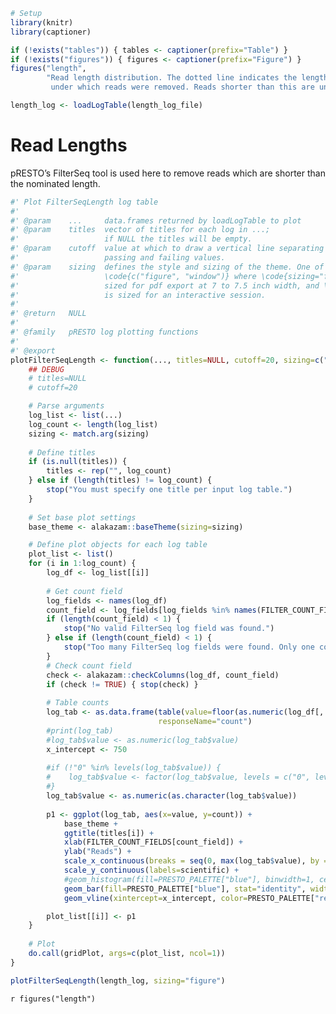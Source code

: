 ```{R, message=FALSE, echo=FALSE, results="hide"}
# Setup
library(knitr)
library(captioner)

if (!exists("tables")) { tables <- captioner(prefix="Table") }
if (!exists("figures")) { figures <- captioner(prefix="Figure") }
figures("length", 
        "Read length distribution. The dotted line indicates the length of750
         under which reads were removed. Reads shorter than this are unlikely to cover the full V and C region.")
```

```{r, echo=FALSE}
length_log <- loadLogTable(length_log_file)
```
\newpage

# Read Lengths

pRESTO’s
FilterSeq tool is used here to remove reads which are shorter than the nominated length. 

```{r, echo=FALSE}
#' Plot FilterSeqLength log table
#'
#' @param    ...     data.frames returned by loadLogTable to plot
#' @param    titles  vector of titles for each log in ...; 
#'                   if NULL the titles will be empty.
#' @param    cutoff  value at which to draw a vertical line separating 
#'                   passing and failing values.
#' @param    sizing  defines the style and sizing of the theme. One of 
#'                   \code{c("figure", "window")} where \code{sizing="figure"} is appropriately
#'                   sized for pdf export at 7 to 7.5 inch width, and \code{sizing="window"}
#'                   is sized for an interactive session.
#' 
#' @return   NULL
#' 
#' @family   pRESTO log plotting functions
#' 
#' @export
plotFilterSeqLength <- function(..., titles=NULL, cutoff=20, sizing=c("figure", "window")) {
    ## DEBUG
    # titles=NULL
    # cutoff=20

    # Parse arguments
    log_list <- list(...)
    log_count <- length(log_list)
    sizing <- match.arg(sizing)
    
    # Define titles
    if (is.null(titles)) {
        titles <- rep("", log_count)
    } else if (length(titles) != log_count) {
        stop("You must specify one title per input log table.")
    }
    
    # Set base plot settings
    base_theme <- alakazam::baseTheme(sizing=sizing)

    # Define plot objects for each log table
    plot_list <- list()
    for (i in 1:log_count) {
        log_df <- log_list[[i]]
        
        # Get count field
        log_fields <- names(log_df)
        count_field <- log_fields[log_fields %in% names(FILTER_COUNT_FIELDS)]
        if (length(count_field) < 1) {
            stop("No valid FilterSeq log field was found.")
        } else if (length(count_field) < 1) {
            stop("Too many FilterSeq log fields were found. Only one count field should be present.")
        }
        # Check count field
        check <- alakazam::checkColumns(log_df, count_field)
        if (check != TRUE) { stop(check) }
        
        # Table counts
        log_tab <- as.data.frame(table(value=floor(as.numeric(log_df[, count_field]))), 
                                 responseName="count")
        #print(log_tab)
        #log_tab$value <- as.numeric(log_tab$value)
        x_intercept <- 750
        
        #if (!"0" %in% levels(log_tab$value)) {
        #    log_tab$value <- factor(log_tab$value, levels = c("0", levels(log_tab$value)))
        #}
        log_tab$value <- as.numeric(as.character(log_tab$value))
        
        p1 <- ggplot(log_tab, aes(x=value, y=count)) +
            base_theme +     
            ggtitle(titles[i]) +
            xlab(FILTER_COUNT_FIELDS[count_field]) +
            ylab("Reads") +
            scale_x_continuous(breaks = seq(0, max(log_tab$value), by = 1000), expand = c(0, 0)) + 
            scale_y_continuous(labels=scientific) + 
            #geom_histogram(fill=PRESTO_PALETTE["blue"], binwidth=1, center=0) +
            geom_bar(fill=PRESTO_PALETTE["blue"], stat="identity", width=0.95, na.rm=TRUE) +
            geom_vline(xintercept=x_intercept, color=PRESTO_PALETTE["red"], linewidth=0.5, linetype=3)

        plot_list[[i]] <- p1
    }
    
    # Plot
    do.call(gridPlot, args=c(plot_list, ncol=1))
}

plotFilterSeqLength(length_log, sizing="figure")
```

`r figures("length")`
